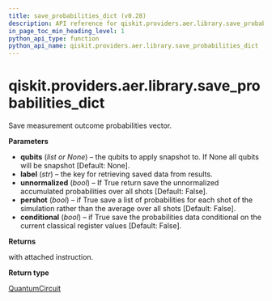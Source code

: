 ```yaml
---
title: save_probabilities_dict (v0.28)
description: API reference for qiskit.providers.aer.library.save_probabilities_dict in qiskit v0.28
in_page_toc_min_heading_level: 1
python_api_type: function
python_api_name: qiskit.providers.aer.library.save_probabilities_dict
---
```


<span id="qiskit-providers-aer-library-save-probabilities-dict" />

# qiskit.providers.aer.library.save\_probabilities\_dict

<Function id="qiskit.providers.aer.library.save_probabilities_dict" isDedicatedPage={true} github="https://github.com/qiskit/qiskit-aer/tree/stable/0.8/qiskit/providers/aer/library/save_instructions/save_probabilities.py" signature="save_probabilities_dict(self, qubits=None, label='probabilities', unnormalized=False, pershot=False, conditional=False)">
  Save measurement outcome probabilities vector.

  **Parameters**

  *   **qubits** (*list or None*) – the qubits to apply snapshot to. If None all qubits will be snapshot \[Default: None].
  *   **label** (*str*) – the key for retrieving saved data from results.
  *   **unnormalized** (*bool*) – If True return save the unnormalized accumulated probabilities over all shots \[Default: False].
  *   **pershot** (*bool*) – if True save a list of probabilities for each shot of the simulation rather than the average over all shots \[Default: False].
  *   **conditional** (*bool*) – if True save the probabilities data conditional on the current classical register values \[Default: False].

  **Returns**

  with attached instruction.

  **Return type**

  [QuantumCircuit](qiskit.circuit.QuantumCircuit "qiskit.circuit.QuantumCircuit")
</Function>

